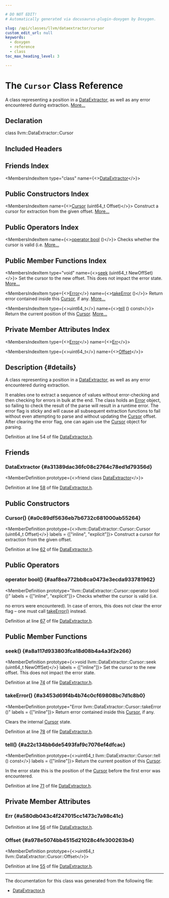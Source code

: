 ```yaml
---

# DO NOT EDIT!
# Automatically generated via docusaurus-plugin-doxygen by Doxygen.

slug: /api/classes/llvm/dataextractor/cursor
custom_edit_url: null
keywords:
  - doxygen
  - reference
  - class
toc_max_heading_level: 3

---
```





# The `Cursor` Class Reference

<DoxygenPage pluginConfig={pluginConfig}>

A class representing a position in a <a href="/docs/api/classes/llvm/dataextractor">DataExtractor</a>, as well as any error encountered during extraction. <a href="#details">More...</a>

## Declaration

<CodeBlock>class llvm::DataExtractor::Cursor</CodeBlock>

## Included Headers

<IncludesList>
<IncludesListItem
  filePath="llvm/Support/DataExtractor.h"
  permalink="/docs/api/files/include/include/llvm/include/llvm/support/dataextractor-h"
  isLocal="true" />
</IncludesList>

## Friends Index

<MembersIndex>

<MembersIndexItem
  type="class"
  name={<><a href="#a31389dac36fc08c2764c78ed1d79356d">DataExtractor</a></>}>
</MembersIndexItem>

</MembersIndex>

## Public Constructors Index

<MembersIndex>

<MembersIndexItem
  name={<><a href="#a0c89df5636eb7b6732c681000ab55264">Cursor</a> (uint64&#95;t Offset)</>}>
Construct a cursor for extraction from the given offset. <a href="#a0c89df5636eb7b6732c681000ab55264">More...</a>
</MembersIndexItem>

</MembersIndex>

## Public Operators Index

<MembersIndex>

<MembersIndexItem
  name={<><a href="#aaf8ea772bb8ca0473e3ecda933781962">operator bool</a> ()</>}>
Checks whether the cursor is valid (i.e. <a href="#aaf8ea772bb8ca0473e3ecda933781962">More...</a>
</MembersIndexItem>

</MembersIndex>

## Public Member Functions Index

<MembersIndex>

<MembersIndexItem
  type="void"
  name={<><a href="#a8a117d933803fca18d08b4a4a3f2e266">seek</a> (uint64&#95;t NewOffSet)</>}>
Set the cursor to the new offset. This does not impact the error state. <a href="#a8a117d933803fca18d08b4a4a3f2e266">More...</a>
</MembersIndexItem>

<MembersIndexItem
  type={<><a href="/docs/api/classes/llvm/error">Error</a></>}
  name={<><a href="#a3453d69f4b4b74c0cf69808bc7d1c8b0">takeError</a> ()</>}>
Return error contained inside this <a href="/docs/api/classes/llvm/dataextractor/cursor">Cursor</a>, if any. <a href="#a3453d69f4b4b74c0cf69808bc7d1c8b0">More...</a>
</MembersIndexItem>

<MembersIndexItem
  type={<>uint64&#95;t</>}
  name={<><a href="#a22c134bb6de5493faf9c7076ef4dfcac">tell</a> () const</>}>
Return the current position of this <a href="/docs/api/classes/llvm/dataextractor/cursor">Cursor</a>. <a href="#a22c134bb6de5493faf9c7076ef4dfcac">More...</a>
</MembersIndexItem>

</MembersIndex>

## Private Member Attributes Index

<MembersIndex>

<MembersIndexItem
  type={<><a href="/docs/api/classes/llvm/error">Error</a></>}
  name={<><a href="#a580db043c4f247015cc1473c7a98c41c">Err</a></>}>
</MembersIndexItem>

<MembersIndexItem
  type={<>uint64&#95;t</>}
  name={<><a href="#a978e5074bb4515d21028c4fe300263b4">Offset</a></>}>
</MembersIndexItem>

</MembersIndex>

## Description {#details}

A class representing a position in a <a href="/docs/api/classes/llvm/dataextractor">DataExtractor</a>, as well as any error encountered during extraction.

It enables one to extract a sequence of values without error-checking and then checking for errors in bulk at the end. The class holds an <a href="/docs/api/classes/llvm/error">Error</a> object, so failing to check the result of the parse will result in a runtime error. The error flag is sticky and will cause all subsequent extraction functions to fail without even attempting to parse and without updating the <a href="/docs/api/classes/llvm/dataextractor/cursor">Cursor</a> offset. After clearing the error flag, one can again use the <a href="/docs/api/classes/llvm/dataextractor/cursor">Cursor</a> object for parsing.

Definition at line 54 of file <a href="/docs/api/files/include/include/llvm/include/llvm/support/dataextractor-h">DataExtractor.h</a>.

<SectionDefinition>

## Friends

### DataExtractor {#a31389dac36fc08c2764c78ed1d79356d}

<MemberDefinition
  prototype={<>friend class <a href="/docs/api/classes/llvm/dataextractor">DataExtractor</a></>}>

Definition at line <a href="/docs/api/files/include/include/llvm/include/llvm/support/dataextractor-h/#l00058">58</a> of file <a href="/docs/api/files/include/include/llvm/include/llvm/support/dataextractor-h">DataExtractor.h</a>.
</MemberDefinition>

</SectionDefinition>

<SectionDefinition>

## Public Constructors

### Cursor() {#a0c89df5636eb7b6732c681000ab55264}

<MemberDefinition
  prototype={<>llvm::DataExtractor::Cursor::Cursor (uint64&#95;t Offset)</>}
  labels = {["inline", "explicit"]}>
Construct a cursor for extraction from the given offset.

Definition at line <a href="/docs/api/files/include/include/llvm/include/llvm/support/dataextractor-h/#l00062">62</a> of file <a href="/docs/api/files/include/include/llvm/include/llvm/support/dataextractor-h">DataExtractor.h</a>.
</MemberDefinition>

</SectionDefinition>

<SectionDefinition>

## Public Operators

### operator bool() {#aaf8ea772bb8ca0473e3ecda933781962}

<MemberDefinition
  prototype="llvm::DataExtractor::Cursor::operator bool ()"
  labels = {["inline", "explicit"]}>
Checks whether the cursor is valid (i.e.

no errors were encountered). In case of errors, this does not clear the error flag – one must call <a href="#a3453d69f4b4b74c0cf69808bc7d1c8b0">takeError()</a> instead.

Definition at line <a href="/docs/api/files/include/include/llvm/include/llvm/support/dataextractor-h/#l00067">67</a> of file <a href="/docs/api/files/include/include/llvm/include/llvm/support/dataextractor-h">DataExtractor.h</a>.
</MemberDefinition>

</SectionDefinition>

<SectionDefinition>

## Public Member Functions

### seek() {#a8a117d933803fca18d08b4a4a3f2e266}

<MemberDefinition
  prototype={<>void llvm::DataExtractor::Cursor::seek (uint64&#95;t NewOffSet)</>}
  labels = {["inline"]}>
Set the cursor to the new offset. This does not impact the error state.

Definition at line <a href="/docs/api/files/include/include/llvm/include/llvm/support/dataextractor-h/#l00074">74</a> of file <a href="/docs/api/files/include/include/llvm/include/llvm/support/dataextractor-h">DataExtractor.h</a>.
</MemberDefinition>

### takeError() {#a3453d69f4b4b74c0cf69808bc7d1c8b0}

<MemberDefinition
  prototype="Error llvm::DataExtractor::Cursor::takeError ()"
  labels = {["inline"]}>
Return error contained inside this <a href="/docs/api/classes/llvm/dataextractor/cursor">Cursor</a>, if any.

Clears the internal <a href="/docs/api/classes/llvm/dataextractor/cursor">Cursor</a> state.

Definition at line <a href="/docs/api/files/include/include/llvm/include/llvm/support/dataextractor-h/#l00078">78</a> of file <a href="/docs/api/files/include/include/llvm/include/llvm/support/dataextractor-h">DataExtractor.h</a>.
</MemberDefinition>

### tell() {#a22c134bb6de5493faf9c7076ef4dfcac}

<MemberDefinition
  prototype={<>uint64&#95;t llvm::DataExtractor::Cursor::tell () const</>}
  labels = {["inline"]}>
Return the current position of this <a href="/docs/api/classes/llvm/dataextractor/cursor">Cursor</a>.

In the error state this is the position of the <a href="/docs/api/classes/llvm/dataextractor/cursor">Cursor</a> before the first error was encountered.

Definition at line <a href="/docs/api/files/include/include/llvm/include/llvm/support/dataextractor-h/#l00071">71</a> of file <a href="/docs/api/files/include/include/llvm/include/llvm/support/dataextractor-h">DataExtractor.h</a>.
</MemberDefinition>

</SectionDefinition>

<SectionDefinition>

## Private Member Attributes

### Err {#a580db043c4f247015cc1473c7a98c41c}

<MemberDefinition
  prototype="Error llvm::DataExtractor::Cursor::Err">

Definition at line <a href="/docs/api/files/include/include/llvm/include/llvm/support/dataextractor-h/#l00056">56</a> of file <a href="/docs/api/files/include/include/llvm/include/llvm/support/dataextractor-h">DataExtractor.h</a>.
</MemberDefinition>

### Offset {#a978e5074bb4515d21028c4fe300263b4}

<MemberDefinition
  prototype={<>uint64&#95;t llvm::DataExtractor::Cursor::Offset</>}>

Definition at line <a href="/docs/api/files/include/include/llvm/include/llvm/support/dataextractor-h/#l00055">55</a> of file <a href="/docs/api/files/include/include/llvm/include/llvm/support/dataextractor-h">DataExtractor.h</a>.
</MemberDefinition>

</SectionDefinition>

<hr/>

The documentation for this class was generated from the following file:

<ul>
<li><a href="/docs/api/files/include/include/llvm/include/llvm/support/dataextractor-h">DataExtractor.h</a></li>
</ul>

</DoxygenPage>
